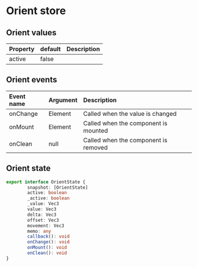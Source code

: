 # Orient store

## Orient values

| Property | default | Description |
| :------- | :------ | :---------- |
| active   | false   |             |

## Orient events

| Event name | Argument | Description                          |
| :--------- | :------- | :----------------------------------- |
| onChange   | Element  | Called when the value is changed     |
| onMount    | Element  | Called when the component is mounted |
| onClean    | null     | Called when the component is removed |

## Orient state

```ts
export interface OrientState {
        snapshot: [OrientState]
        active: boolean
        _active: boolean
        _value: Vec3
        value: Vec3
        delta: Vec3
        offset: Vec3
        movement: Vec3
        memo: any
        callback(): void
        onChange(): void
        onMount(): void
        onClean(): void
}
```
